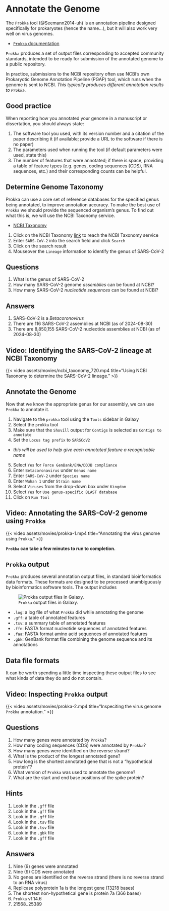 # Annotate the Genome {#sec-prokka}

The `Prokka` tool (@Seemann2014-uh) is an annotation pipeline designed specifically for prokaryotes (hence the name…), but it will also work very well on virus genomes.

- [`Prokka` documentation](https://github.com/tseemann/prokka)

::: { .callout-note }
`Prokka` produces a set of output files corresponding to accepted community standards, intended to be ready for submission of the annotated genome to a public repository.

In practice, submissions to the NCBI repository often use NCBI's own Prokaryotic Genome Annotation Pipeline (PGAP) tool, which runs when the genome is sent to NCBI. _This typically produces different annotation results to `Prokka`._
:::

::: { .callout-important }
## Good practice

When reporting how you annotated your genome in a manuscript or dissertation, you should always state:

1. The software tool you used, with its version number and a citation of the paper describing it (if available; provide a URL to the software if there is no paper)
2. The parameters used when running the tool (if default parameters were used, state this)
3. The number of features that were annotated; if there is space, providing a table of feature types (e.g. genes, coding sequences (CDS), RNA sequences, etc.) and their corresponding counts can be helpful.
:::

## Determine Genome Taxonomy

Prokka can use a core set of reference databases for the specified genus being annotated, to improve annotation accuracy. To make the best use of `Prokka` we should provide the sequenced organism's genus. To find out what this is, we will use the NCBI Taxonomy service.

- [NCBI Taxonomy](https://www.ncbi.nlm.nih.gov/taxonomy)

1. Click on the NCBI Taxonomy [link](https://www.ncbi.nlm.nih.gov/taxonomy) to reach the NCBI Taxonomy service
2. Enter `SARS-CoV-2` into the search field and click `Search`
3. Click on the search result
4. Mouseover the `Lineage` information to identify the genus of SARS-CoV-2

::: { .callout-tip }
## Questions

1. What is the genus of SARS-CoV-2
2. How many SARS-CoV-2 genome _assemblies_ can be found at NCBI?
3. How many SARS-CoV-2 _nucleotide sequences_ can be found at NCBI?
:::

::: { .callout-important collapse="true" }
## Answers

1. SARS-CoV-2 is a _Betacoronovirus_
2. There are 116 SARS-CoV-2 assemblies at NCBI (as of 2024-08-30)
3. There are 8,850,155 SARS-CoV-2 nucleotide assemblies at NCBI (as of 2024-08-30)
:::

::: { .callout-note }
## Video: Identifying the SARS-CoV-2 lineage at NCBI Taxonomy

{{< video assets/movies/ncbi_taxonomy_720.mp4 title="Using NCBI Taxonomy to determine the SARS-CoV-2 lineage." >}}
:::

## Annotate the Genome

Now that we know the appropriate genus for our assembly, we can use `Prokka` to annotate it.

1. Navigate to the `prokka` tool using the `Tools` sidebar in Galaxy
2. Select the `prokka` tool
3. Make sure that the `Shovill` output for `Contigs` is selected as `Contigs to annotate`
4. Set the `Locus tag prefix` to `SARSCoV2`
  - _this will be used to help give each annotated feature a recognisable name_
5. Select `Yes` for `Force GenBank/ENA/DDJB compliance`
6. Enter `Betacoronavirus` under `Genus name`
7. Enter `SARS-CoV-2` under `Species name`
8. Enter `Wuhan 1` under `Strain name`
9. Select `Viruses` from the drop-down box under `Kingdom`
10. Select `Yes` for `Use genus-specific BLAST database`
11. Click on `Run Tool`

::: { .callout-note }
## Video: Annotating the SARS-CoV-2 genome using `Prokka`

{{< video assets/movies/prokka-1.mp4 title="Annotating the virus genome using `Prokka`." >}}
:::

::: { .callout-caution }
**`Prokka` can take a few minutes to run to completion.**
:::

## `Prokka` output

`Prokka` produces several annotation output files, in standard bioinformatics data formats. These formats are designed to be processed unambiguously by bioinformatics software tools. The output includes

::: { .column-margin }
![`Prokka` output files in Galaxy.](assets/images/prokka_output_list.png){#fig-prokka-output-list}
:::

- `.log`: a log file of what `Prokka` did while annotating the genome
- `.gff`: a table of annotated features
- `.tsv`: a summary table of annotated features
- `.ffn`: FASTA format nucleotide sequences of annotated features
- `.faa`: FASTA format amino acid sequences of annotated features
- `.gbk`: GenBank format file combining the genome sequence and its annotations

::: { .callout-note collapse="true" }
## Data file formats

It can be worth spending a little time inspecting these output files to see what kinds of data they do and do not contain.

::: { .callout-note }
## Video: Inspecting `Prokka` output

{{< video assets/movies/prokka-2.mp4 title="Inspeciting the virus genome `Prokka` annotation." >}}
:::
:::

::: { .callout-tip }
## Questions

1. How many genes were annotated by `Prokka`?
2. How many coding sequences (CDS) were annotated by `Prokka`?
3. How many genes were identified on the reverse strand?
4. What is the product of the longest annotated gene?
5. How long is the shortest annotated gene that is not a "hypothetical protein"?
6. What version of `Prokka` was used to annotate the genome?
7. What are the start and end base positions of the spike protein?
:::

::: { .callout-warning collapse="true" }
## Hints

1. Look in the `.gff` file
2. Look in the `.gff` file
3. Look in the `.gff` file
4. Look in the `.tsv` file
5. Look in the `.tsv` file
6. Look in the `.gbk` file
7. Look in the `.gff` file
:::

::: { .callout-important collapse="true" }
## Answers

1. Nine (9) genes were annotated
2. Nine (9) CDS were annotated
3. No genes are identified on the reverse strand (there is no reverse strand to an RNA virus)
4. Replicase polyprotein 1a is the longest gene (13218 bases)
5. The shortest non-hypothetical gene is protein 7a (366 bases)
6. `Prokka` v1.14.6
7. 21568..25389
:::